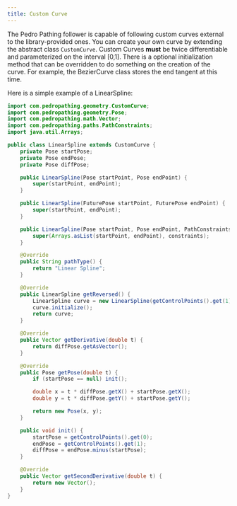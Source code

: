 ```yaml
---
title: Custom Curve
---
```


The Pedro Pathing follower is capable of following custom curves external to the library-provided ones. 
You can create your own curve by extending the abstract class `CustomCurve`.
Custom Curves **must** be twice differentiable and parameterized on the interval [0,1].
There is a optional initialization method that can be overridden to do something on the creation of the curve.
For example, the BezierCurve class stores the end tangent at this time.

Here is a simple example of a LinearSpline:

```java
import com.pedropathing.geometry.CustomCurve;
import com.pedropathing.geometry.Pose;
import com.pedropathing.math.Vector;
import com.pedropathing.paths.PathConstraints;
import java.util.Arrays;

public class LinearSpline extends CustomCurve {
    private Pose startPose;
    private Pose endPose;
    private Pose diffPose;

    public LinearSpline(Pose startPoint, Pose endPoint) {
        super(startPoint, endPoint);
    }

    public LinearSpline(FuturePose startPoint, FuturePose endPoint) {
        super(startPoint, endPoint);
    }

    public LinearSpline(Pose startPoint, Pose endPoint, PathConstraints constraints) {
        super(Arrays.asList(startPoint, endPoint), constraints);
    }

    @Override
    public String pathType() {
        return "Linear Spline";
    }

    @Override
    public LinearSpline getReversed() {
        LinearSpline curve = new LinearSpline(getControlPoints().get(1), getControlPoints().get(0), this.getPathConstraints());
        curve.initialize();
        return curve;
    }

    @Override
    public Vector getDerivative(double t) {
        return diffPose.getAsVector();
    }

    @Override
    public Pose getPose(double t) {
        if (startPose == null) init();

        double x = t * diffPose.getX() + startPose.getX();
        double y = t * diffPose.getY() + startPose.getY();

        return new Pose(x, y);
    }

    public void init() {
        startPose = getControlPoints().get(0);
        endPose = getControlPoints().get(1);
        diffPose = endPose.minus(startPose);
    }

    @Override
    public Vector getSecondDerivative(double t) {
        return new Vector();
    }
}
```
